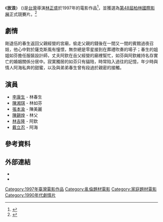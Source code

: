 {{expand|time=2015-12-02T09:18:32+00:00}}
{{Infobox film
| name           = 放浪
| image          = 
| caption        = 
| director       = [[林正盛|林正盛]]
| producer       = [[徐立功|徐立功]]
| writer         = 
| screenplay     = 林正盛
| story          = 
| based on       = 
| starring       = [[李康生|李康生]]<br>[[陳湘琪|陳湘琪]]<br>[[張本渝|張本渝]]<br>[[戴立忍|戴立忍]]
| music          = 張弘毅
| cinematography = 蔡正暉
| editing        = 陳博文
| studio         = 
| distributor    = 
| released       = {{Film date|1997|1|1|台灣}}
| runtime        = 118分鐘
| country        = {{台灣電影產地}}
| language       = 國語<br>台語
| budget         = 
| gross          = 
}}

《'''放浪'''》 ({{lang-en|'''Sweet Degeneration'''}})是[[台灣|台灣]]導演[[林正盛|林正盛]]於1997年的電影作品<ref>{{Cite web |url=http://www.taiwancinema.com/fp_18026_252 |title=放浪(台灣電影網) |access-date=2015-12-02 |archive-url=https://web.archive.org/web/20160304201831/http://www.taiwancinema.com/fp_18026_252 |archive-date=2016-03-04 |dead-url=yes }}</ref>，並獲選為[[柏林國際影展|第48屆柏林國際影展]]正式競賽片。<ref name="Berlinale">{{cite web |url=http://www.berlinale.de/en/archiv/jahresarchive/1998/02_programm_1998/02_Programm_1998.html |title=Berlinale: 1998 Programme |accessdate=2012-01-15 |work=berlinale.de |archive-date=2012-10-15 |archive-url=https://www.webcitation.org/6BQx1CaDO?url=http://www.berlinale.de/en/archiv/jahresarchive/1998/02_programm_1998/02_Programm_1998.html |dead-url=no }}</ref>

== 劇情 ==
剛退伍的春生返回父親經營的宮廟，偷走父親的錢後在一間又一間的賓館過夜召妓，他心中對於薩克斯風有憧憬，無奈總是零星接到在葬禮吹奏的場子；春生的姐姐如芬擔任服裝設計師，丈夫阿欽在岳父經營的廟裡幫忙，如芬與阿欽維持名存實亡的婚姻關係分居中。寂寞獨居的如芬只有貓陪，時常陷入過往的記憶，年少時與情人阿海私奔的甜蜜，以及與弟弟春生曾有段過於親密的接觸。

== 演員 ==
*[[李康生|李康生]] - 林春生
*[[陳湘琪|陳湘琪]] - 林如芬
*[[張本渝|張本渝]] - 陳美麗
*[[陳錫煌|陳錫煌]] - 林父
*[[林吉隆|林吉隆]] - 阿欽
*[[戴立忍|戴立忍]] - 阿海


== 參考資料 ==
{{reflist}}

==外部連結==
*{{IMDb title|0143245|放浪}}
*{{rotten-tomatoes|sweet-degeneration|放浪}}

{{林正盛電影作品}}
{{DEFAULTSORT:Sweet Degeneration}}
[[Category:1997年臺灣電影作品|Category:1997年臺灣電影作品]]
[[Category:亂倫題材電影|Category:亂倫題材電影]]
[[Category:家庭題材電影|Category:家庭題材電影]]
[[Category:1990年代劇情片|Category:1990年代劇情片]]